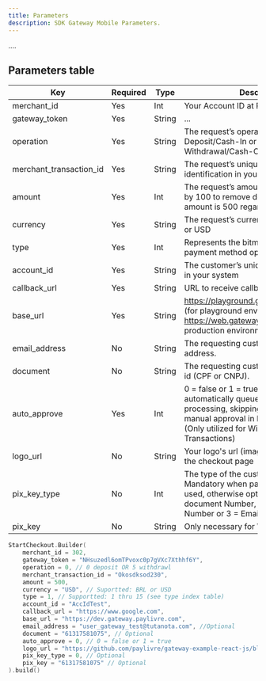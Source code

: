 ```yaml
---
title: Parameters
description: SDK Gateway Mobile Parameters.
---
```


....

## Parameters table

| Key                     | Required | Type   | Description                                                                                                                                                                                                       |
| ----------------------- | -------- | ------ | ----------------------------------------------------------------------------------------------------------------------------------------------------------------------------------------------------------------- |
| merchant_id             | Yes      | Int    | Your Account ID at Paylivre                                                                                                                                                                                       |
| gateway_token           | Yes      | String | ...                                                                                                                                                                                                               |
| operation               | Yes      | String | The request’s operation type. 0 = Deposit/Cash-In or 5 = Withdrawal/Cash-Out.                                                                                                                                     |
| merchant_transaction_id | Yes      | String | The request’s unique transaction identification in your system                                                                                                                                                    |
| amount                  | Yes      | Int    | The request’s amount. Amount multiplied by 100 to remove decimals. Minimum amount is 500 regardless of currency.                                                                                                  |
| currency                | Yes      | String | The request’s currency. Supported: BRL or USD                                                                                                                                                                     |
| type                    | Yes      | Int    | Represents the bitmask with the available payment method options.                                                                                                                                                 |
| account_id              | Yes      | String | The customer’s unique user identification in your system                                                                                                                                                          |
| callback_url            | Yes      | String | URL to receive callbacks from                                                                                                                                                                                     |
| base_url                | Yes      | String | https://playground.gateway.paylivre.com/ (for playground environment) or https://web.gateway.paylivre.com/ (for production environment)                                                                           |
| email_address           | No       | String | The requesting customer’s email address.                                                                                                                                                                          |
| document                | No       | String | The requesting customer’s tax document id (CPF or CNPJ).                                                                                                                                                          |
| auto_approve            | Yes      | Int    | 0 = false or 1 = true. When true, it automatically queues the withdrawal for processing, skipping the need of your manual approval in Paylivre’s backoffice. (Only utilized for Withdrawal/Cash-Out Transactions) |
| logo_url                | No       | String | Your logo's url (image) to be displayed in the checkout page                                                                                                                                                      |
| pix_key_type            | No       | Int    | The type of the customer’s PIX Key. Mandatory when parameter pix_key is used, otherwise optional. (0 = Tax ID document Number, 2 = Telephone Number or 3 = Email Address)                                         |
| pix_key                 | No       | String | Only necessary for Withdrawal Pix                                                                                                                                                                                 |

```kotlin title=./java/MainActivity.kt lineNumbers=true
StartCheckout.Builder(
    merchant_id = 302,
    gateway_token = "NHsuzedl6omTPvoxc0p7gVXc7Xthhf6Y",
    operation = 0, // 0 deposit OR 5 withdrawl
    merchant_transaction_id = "Okosdksod230",
    amount = 500,
    currency = "USD", // Suportted: BRL or USD
    type = 1, // Supportted: 1 thru 15 (see type index table)
    account_id = "AccIdTest",
    callback_url = "https://www.google.com",
    base_url = "https://dev.gateway.paylivre.com",
    email_address = "user_gateway_test@tutanota.com", //Optional
    document = "61317581075", // Optional
    auto_approve = 0, // 0 = false or 1 = true
    logo_url = "https://github.com/paylivre/gateway-example-react-js/blob/master/assets/logo_jackpot_new.png?raw=true",
    pix_key_type = 0, // Optional
    pix_key = "61317581075" // Optional
).build()
```
